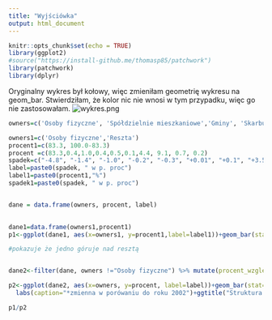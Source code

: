 ```yaml
---
title: "Wyjściówka"
output: html_document
---
```


```r
knitr::opts_chunk$set(echo = TRUE)
library(ggplot2)
#source("https://install-github.me/thomasp85/patchwork")
library(patchwork)
library(dplyr)

```

Oryginalny wykres był kołowy, więc zmieniłam geometrię wykresu na geom_bar. 
Stwierdziłam, że kolor nic nie wnosi w tym przypadku, więc go nie zastosowałam.\n
![wykres.png](wykres.png)

```r
owners=c('Osoby fizyczne', 'Spółdzielnie mieszkaniowe','Gminy', 'Skarbu Państwa','Zakładu pracy', 'TBS', 'Nieustalona', 'Współwłasność z wyodrębnionymi własnościami','Współwłasność z niewyodrębnionymi własnościami','Pozostałe podmioty')

owners1=c('Osoby fizyczne','Reszta')
procent1=c(83.3, 100.0-83.3)
procent =c(83.3,0.4,1.0,0.4,0.5,0.1,4.4, 9.1, 0.7, 0.2)
spadek=c("-4.8", "-1.4", "-1.0", "-0.2", "-0.3", "+0.01", "+0.1", "+3.5", "-0.2","-0.1")
label=paste0(spadek, " w p. proc")
label1=paste0(procent1,"%")
spadek1=paste0(spadek, " w p. proc")


dane = data.frame(owners, procent, label)
  

dane1=data.frame(owners1,procent1)
p1<-ggplot(dane1, aes(x=owners1, y=procent1,label=label1))+geom_bar(stat='identity')+coord_flip()+geom_text(hjust=-0.1)+ylim(0,100)+ggtitle("Struktura budynków mieszkalnych zamieszkanych \n według form własności budynku w 2011 r.")+ylab("udział procentowy")+xlab("właściciel")

#pokazuje że jedno góruje nad resztą


dane2<-filter(dane, owners !="Osoby fizyczne") %>% mutate(procent_wzgledny=procent*(100-83.3))

p2<-ggplot(dane2, aes(x=owners, y=procent, label=label))+geom_bar(stat='identity')+coord_flip()+geom_text(hjust=-0.1)+ylim(0,15)+
  labs(caption="*zmienna w porówaniu do roku 2002")+ggtitle("Struktura budynków mieszkalnych zamieszkanych \n według form własności budynku \n w 2011 r. odpowiadająca kategorii Reszta")+ylab("udział procentowy")+xlab("właściciel")

p1/p2

```

